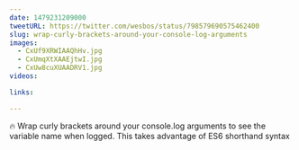 ```yaml
---
date: 1479231209000
tweetURL: https://twitter.com/wesbos/status/798579690575462400
slug: wrap-curly-brackets-around-your-console-log-arguments
images:
  - CxUf9XRWIAAQhHv.jpg
  - CxUmqXtXAAEjtwI.jpg
  - CxUw8cuXUAADRV1.jpg
videos:

links:

---
```

🔥 Wrap curly brackets around your console.log arguments to see the variable name when logged. This takes advantage of ES6 shorthand syntax
